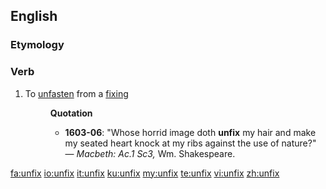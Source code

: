 ==English==

===Etymology===
{{prefix|un|fix|lang=en}}

===Verb===
{{en-verb|unfixes|unfixing|unfixed}}

# To [[unfasten]] from a [[fixing]]
#: '''Quotation'''
#:* '''1603-06''': "Whose horrid image doth '''unfix''' my hair and make my seated heart knock at my ribs against the use of nature?" &mdash; ''Macbeth: Ac.1 Sc3,'' Wm.&nbsp;Shakespeare.

[[fa:unfix]]
[[io:unfix]]
[[it:unfix]]
[[ku:unfix]]
[[my:unfix]]
[[te:unfix]]
[[vi:unfix]]
[[zh:unfix]]